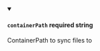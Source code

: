 
<details className="config-field" data-expandable="false" open>
<summary>

#### `containerPath` <span class="config-field-required" data-required="false">required</span> <span class="config-field-type">string</span> <span class="config-field-default"></span> <span class="config-field-enum"></span>

ContainerPath to sync files to

</summary>



</details>
